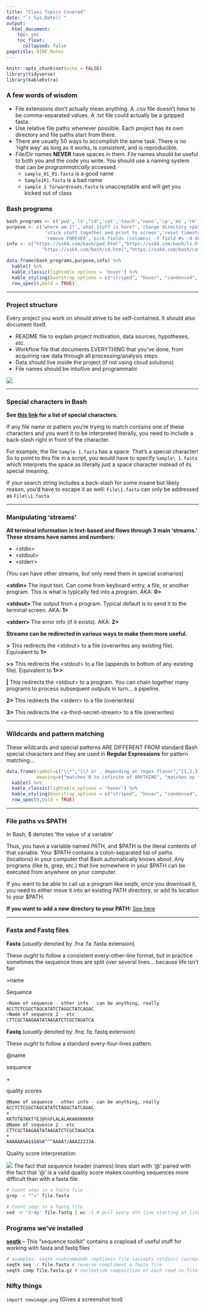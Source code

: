 ```yaml
---
title: "Class Topics Covered"
date: "`r Sys.Date()`"
output:
  html_document:
    toc: yes
    toc_float:
      collapsed: false
pagetitle: BINF_Notes
---
```


```r
knitr::opts_chunk$set(echo = FALSE)
library(tidyverse)
library(kableExtra)
```

### A few words of wisdom

  - File extensions don't actually mean anything. A .csv file doesn't *have* to be comma-separated values. A .txt file could actually be a gzipped fasta.
  - Use relative file paths whenever possible. Each project has its own directory and file paths start from there.
  - There are usually 50 ways to accomplish the same task. There is no 'right way' as long as it works, is consistent, and is reproducible.
  - File/Dir names **NEVER** have spaces in them. File names should be useful to both you and the code you write. You should use a naming system that can be *programmatically* accessed.
    + ```sample_01_R1.fasta``` is a good name
    + ```Sample1R1.fasta``` is a bad name
    + ```sample 1 forwardreads.fasta``` is unacceptable and will get you kicked out of class




### Bash programs

```r
bash_programs <- c('pwd','ls',"cd",'cat','touch','nano','cp','mv','rm','cut','grep','wget','sed','mkdir')
purpose <- c('where am I?','what stuff is here?','change directory <path>',
              'stick stuff together and print to screen','reset timestamp / make empty file','bash text editor','copy <from> <to>','move <from> <to>',
              'remove FOREVER','pick fields (columns) -f field #s -d delimiter','find lines in a file that match a pattern','pull a file from a URL and save it as a file locally','streaming editor','make new directory')
info <- c("https://ss64.com/bash/pwd.html","https://ss64.com/bash/ls.html",
             "https://ss64.com/bash/cd.html","https://ss64.com/bash/cat.html","https://ss64.com/bash/touch.html","https://www.howtogeek.com/howto/42980/the-beginners-guide-to-nano-the-linux-command-line-text-editor/","https://ss64.com/bash/cp.html","https://ss64.com/bash/mv.html","https://ss64.com/bash/rm.html","https://ss64.com/bash/cut.html","https://ss64.com/bash/grep.html","https://linuxize.com/post/wget-command-examples/","https://www.tutorialspoint.com/sed/sed_quick_guide.htm",'https://man7.org/linux/man-pages/man1/mkdir.1.html')
```

```r
data.frame(bash_programs,purpose,info) %>% 
  kable() %>% 
  kable_classic(lightable_options = 'hover') %>%
  kable_styling(bootstrap_options = c("striped", "hover", "condensed", "responsive")) %>% 
  row_spec(0,bold = TRUE)

```

___

### Project structure

Every project you work on should strive to be self-contained. It should also document itself.

  - README file to explain project motivation, data sources, hypotheses, *etc.*
  - Workflow file that documents EVERYTHING that you've done, from acquiring raw data through all processing/analysis steps
  - Data should live inside the project (if not using cloud solutions)
  - File names should be intuitive and programmatic

![](../Media/dir_structure.png)

___

### Special characters in Bash

**See [this link](https://mywiki.wooledge.org/BashGuide/SpecialCharacters){target="_blank"} for a list of special characters.**

If any file name or pattern you're trying to match contains one of these characters and you want it to be interpreted literally, you need to include a back-slash right in front of the character.

For example, the file `Sample 1.fasta` has a space. That's a special character! So to point to this file in a script, you would have to specify `Sample\ 1.fasta` which interprets the space as literally just a space character instead of its special meaning.

If your search string includes a back-slash for some insane but likely reason, you'd have to escape it as well: `File\1.fasta` can only be addressed as `File\\1.fasta`


___

### Manipulating 'streams'

**All terminal information is text-based and flows through 3 main 'streams.' These streams have names and numbers:**

  - \<stdin\>
  - \<stdout\>
  - \<stderr\>
  
(You can have other streams, but only need them in special scenarios)

**\<stdin\>**   The input text. Can come from keyboard entry, a file, or another program. This is what is typically fed into a program.  AKA: **0>**

**\<stdout\>**    The output from a program. Typical default is to send it to the terminal screen. AKA: **1>**

**\<stderr\>**    The error info (if it exists). AKA: **2>**

**Streams can be redirected in various ways to make them more useful.**

**\>**     This redirects the \<stdout\> to a file (overwrites any existing file). Equivalent to **1>**

**\>\>**    This redirects the \<stdout\> to a file (appends to bottom of any existing file). Equivalent to **1>>**

**|**   This redirects the \<stdout\> to a program. You can chain together many programs to process subsequent outputs in turn... a pipeline.

**2>**    This redirects the \<stderr\> to a file (overwrites)

**3>**    This redirects the \<a-third-secret-stream\> to a file (overwrites)

___


### Wildcards and pattern matching

These wildcards and special patterns ARE DIFFERENT FROM standard Bash special characters and they are used in **Regular Expressions** for pattern matching...

```r
data.frame(symbol=c("\\*","\\? or . depending on regex flavor","[1,2,3]","x{4}","^","[^a]","$","\\\\"),
           meaning=c("matches 0 to infinite of ANYTHING", "matches up to one instance of any character", "matches exactly one instance of 1, 2, OR 3","the preceding character will be matched exactly 4 times","matches BEGINNING OF LINE","matches any character EXCEPT 'a'","matches END OF LINE","'escape character' any special character will be interpreted literally instead of its special meaning")) %>% 
  kable() %>% 
  kable_classic(lightable_options = 'hover') %>%
  kable_styling(bootstrap_options = c("striped", "hover", "condensed", "responsive")) %>% 
  row_spec(0,bold = TRUE)
```

___


### File paths vs $PATH

In Bash, \$ denotes 'the value of a variable'

Thus, you have a variable named PATH, and \$PATH is the literal contents of that variable. Your \$PATH contains a colon-separated list of paths (locations) in your computer that Bash automatically knows about. Any programs (like ls, grep, etc.) that live somewhere in your \$PATH can be executed from anywhere on your computer.

If you want to be able to call up a program like seqtk, once you download it, you need to either move it into an existing PATH directory, or add its location to your \$PATH.

**If you want to add a new directory to your PATH:** [See here](https://linuxize.com/post/how-to-add-directory-to-path-in-linux/)

___

### Fasta and Fastq files

**Fasta** (*usually* denoted by .fna .fa .fasta extension)

These *ought* to follow a consistent every-other-line format, but in practice sometimes the sequence lines are split over several lines... because life isn't fair

\>name

Sequence

```bash
>Name of sequence - other info - can be anything, really
ACCTCTCGGCTAGCATATCTAGGCTATCAGAC
>Name of sequence 2 - etc
CTTCGCTAAGAATATAAGATCTCGCTAGATCA
```


**Fastq** (*usually* denoted by .fnq .fq .fastq extension)

These *ought* to follow a standard every-four-lines pattern.

@name

sequence

\+

quality scores

```bash
@Name of sequence - other info - can be anything, really
ACCTCTCGGCTAGCATATCTAGGCTATCAGAC
+
KKTUT&TKKT?EJ@%%FLALALAKAKKKKKKK
@Name of sequence 2 - etc
CTTCGCTAAGAATATAAGATCTCGCTAGATCA
+
AAAAAA%A$$$A%A^^^AAAA?/AAA22233A
```


Quality score interpretation:

![](../../media/phred_scores.png)
The fact that sequence header (names) lines start with '@' paired with the fact that '@' is a valid quality score makes counting sequences more difficult than with a fasta file.  

```bash
# Count seqs in a fasta file
grep -c "^>" file.fasta

# Count seqs in a fastq file
sed -n '2~4p' file.fastq | wc -l # pull every 4th line starting at line 2 and then count
```


### Programs we've installed

[**seqtk**](https://github.com/lh3/seqtk) -- This "sequence toolkit" contains a crapload of useful stuff for working with fasta and fastq files

```bash
# examples: seqtk <subcommand> <options> file (accepts <stdin>) (accepts .gz compression)
seqtk seq -r file.fasta # reverse compliment a fasta file
seqtk comp file.fasta.gz # nucleotide composition of each read in file
```



### Nifty things

```import newimage.png``` (Gives a screenshot tool)